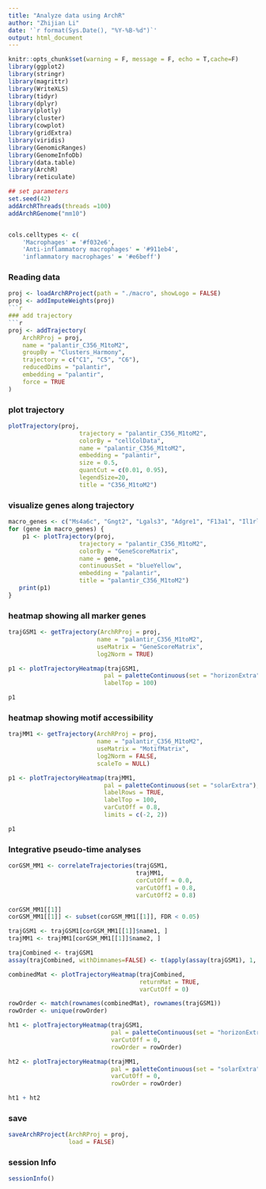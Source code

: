 ```yaml
---
title: "Analyze data using ArchR"
author: "Zhijian Li"
date: '`r format(Sys.Date(), "%Y-%B-%d")`'
output: html_document
---
```


```r
knitr::opts_chunk$set(warning = F, message = F, echo = T,cache=F)
library(ggplot2)
library(stringr)
library(magrittr)
library(WriteXLS)
library(tidyr)
library(dplyr)
library(plotly)
library(cluster)
library(cowplot)
library(gridExtra)
library(viridis)
library(GenomicRanges)
library(GenomeInfoDb)
library(data.table)
library(ArchR)
library(reticulate)
```

```r
## set parameters
set.seed(42)
addArchRThreads(threads =100)
addArchRGenome("mm10")


cols.celltypes <- c(
    'Macrophages' = '#f032e6',
    'Anti-inflammatory macrophages' = '#911eb4',
    'inflammatory macrophages' = '#e6beff')

```

### Reading data
```r
proj <- loadArchRProject(path = "./macro", showLogo = FALSE)
proj <- addImputeWeights(proj)
```r


### add trajectory
```r

proj <- addTrajectory(
    ArchRProj = proj,
    name = "palantir_C356_M1toM2",
    groupBy = "Clusters_Harmony",
    trajectory = c("C1", "C5", "C6"),
    reducedDims = "palantir",
    embedding = "palantir",
    force = TRUE
)
```


### plot trajectory
```r
plotTrajectory(proj,
                    trajectory = "palantir_C356_M1toM2",
                    colorBy = "cellColData",
                    name = "palantir_C356_M1toM2",
                    embedding = "palantir",
                    size = 0.5,
                    quantCut = c(0.01, 0.95),
                    legendSize=20,
                    title = "C356_M1toM2")

```

### visualize genes along trajectory

```r

macro_genes <- c("Ms4a6c", "Gngt2", "Lgals3", "Adgre1", "F13a1", "Il1rl1", "Gata3", "Folr2", "Mrc1", "Cbr2", "Pf4", "C1qa", "Cd14", "Cebpa") 
for (gene in macro_genes) {
    p1 <- plotTrajectory(proj, 
                    trajectory = "palantir_C356_M1toM2", 
                    colorBy = "GeneScoreMatrix", 
                    name = gene, 
                    continuousSet = "blueYellow",
                    embedding = "palantir",
                    title = "palantir_C356_M1toM2")
   print(p1) 
}
```


### heatmap showing all marker genes

```r

trajGSM1 <- getTrajectory(ArchRProj = proj, 
                         name = "palantir_C356_M1toM2", 
                         useMatrix = "GeneScoreMatrix", 
                         log2Norm = TRUE)

p1 <- plotTrajectoryHeatmap(trajGSM1,  
                           pal = paletteContinuous(set = "horizonExtra"),
                           labelTop = 100)

p1
```

### heatmap showing motif accessibility
```r

trajMM1 <- getTrajectory(ArchRProj = proj, 
                         name = "palantir_C356_M1toM2", 
                         useMatrix = "MotifMatrix", 
                         log2Norm = FALSE,
                         scaleTo = NULL)

p1 <- plotTrajectoryHeatmap(trajMM1,  
                           pal = paletteContinuous(set = "solarExtra"),
                           labelRows = TRUE,
                           labelTop = 100,
                           varCutOff = 0.8,
                           limits = c(-2, 2))

p1
```

### Integrative pseudo-time analyses

```r
corGSM_MM1 <- correlateTrajectories(trajGSM1, 
                                    trajMM1,
                                    corCutOff = 0.0,
                                    varCutOff1 = 0.8,
                                    varCutOff2 = 0.8)

corGSM_MM1[[1]]
corGSM_MM1[[1]] <- subset(corGSM_MM1[[1]], FDR < 0.05)

trajGSM1 <- trajGSM1[corGSM_MM1[[1]]$name1, ]
trajMM1 <- trajMM1[corGSM_MM1[[1]]$name2, ]

trajCombined <- trajGSM1
assay(trajCombined, withDimnames=FALSE) <- t(apply(assay(trajGSM1), 1, scale)) + t(apply(assay(trajMM1), 1, scale))

combinedMat <- plotTrajectoryHeatmap(trajCombined, 
                                     returnMat = TRUE, 
                                     varCutOff = 0)

rowOrder <- match(rownames(combinedMat), rownames(trajGSM1))
rowOrder <- unique(rowOrder)

ht1 <- plotTrajectoryHeatmap(trajGSM1,  
                             pal = paletteContinuous(set = "horizonExtra"),  
                             varCutOff = 0, 
                             rowOrder = rowOrder)

ht2 <- plotTrajectoryHeatmap(trajMM1, 
                             pal = paletteContinuous(set = "solarExtra"), 
                             varCutOff = 0, 
                             rowOrder = rowOrder)

ht1 + ht2
```



### save
```r
saveArchRProject(ArchRProj = proj, 
                 load = FALSE)
```

### session Info
```r
sessionInfo()
```

